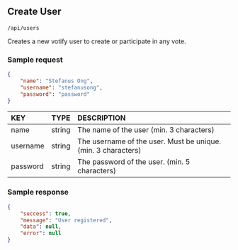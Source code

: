 ## Create User


<Badge txt="POST" color="blue" /> `/api/users`

Creates a new votify user to create or participate
in any vote.


### Sample request
```json copy
{
    "name": "Stefanus Ong",
    "username": "stefanusong",
    "password": "password"
}
```
| KEY | TYPE | DESCRIPTION |
| :------  | :----- | :----- |
| name     | string | The name of the user (min. 3 characters) |
| username | string | The username of the user. Must be unique. (min. 3 characters) |
| password | string | The password of the user. (min. 5 characters) |

### Sample response
```json copy
{
    "success": true,
    "message": "User registered",
    "data": null,
    "error": null
}
```